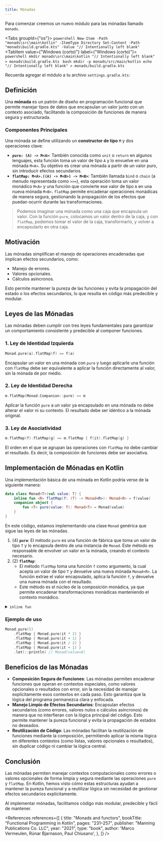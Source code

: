 ```yaml
---
title: Mónadas
---
```


<ReadingTime/>
<GitHubRepoLink repo={"functional-programming-kt"} user={"r8vnhill"}/>

Para comenzar creemos un nuevo módulo para las mónadas llamado ``monads``.

<Tabs groupId={"os"}>
    <TabItem value="Windows" label="Windows">
        ```powershell
        New-Item -Path "monads\src\main\kotlin" -ItemType Directory
        Set-Content -Path "monads\build.gradle.kts" -Value "// Intentionally left blank"
        ```
    </TabItem>
    <TabItem value={"Windows (corto)"} label={"Windows (corto)"}>
        ```powershell
        mkdir monads\src\main\kotlin
        "// Intentionally left blank" > monads\build.gradle.kts
        ```
    </TabItem>
    <TabItem value="Unix" label="Unix">
        ```bash
        mkdir -p monads/src/main/kotlin
        echo "// Intentionally left blank" > monads/build.gradle.kts
        ```
    </TabItem>
</Tabs>

Recuerda agregar el módulo a tu archivo ``settings.gradle.kts``:

## Definición

Una **mónada** es un patrón de diseño en programación funcional que permite manejar tipos de datos que encapsulan un valor junto con un contexto asociado, facilitando la composición de funciones de manera segura y estructurada.

### Componentes Principales

Una mónada se define utilizando un **constructor de tipo** `M` y dos operaciones clave:

- **`pure: (A) -> M<A>`**: También conocida como `unit` o `return` en algunos lenguajes, esta función toma un valor de tipo `A` y lo envuelve en una mónada `M<A>`. Su objetivo es crear una mónada a partir de un valor puro, sin introducir efectos secundarios.
- **`flatMap: M<A>.((A) -> M<B>) -> M<B>`**: También llamada `bind` o `chain` (a menudo representada como `>>=`), esta operación toma un valor monádico `M<A>` y una función que convierte ese valor de tipo `A` en una nueva mónada `M<B>`. `flatMap` permite encadenar operaciones monádicas de manera segura, gestionando la propagación de los efectos que puedan ocurrir durante las transformaciones.

> Podemos imaginar una mónada como una caja que encapsula un valor. Con la función `pure`, colocamos un valor dentro de la caja, y con `flatMap`, podemos tomar el valor de la caja, transformarlo, y volver a encapsularlo en otra caja.

## Motivación

Las mónadas simplifican el manejo de operaciones encadenadas que implican efectos secundarios, como:
- Manejo de errores.
- Valores opcionales.
- Cálculos asíncronos.

Esto permite mantener la pureza de las funciones y evita la propagación del estado o los efectos secundarios, lo que resulta en código más predecible y modular.

## Leyes de las Mónadas

Las mónadas deben cumplir con tres leyes fundamentales para garantizar un comportamiento consistente y predecible al componer funciones.

### 1. Ley de Identidad Izquierda

```kotlin showLineNumbers
Monad.pure(a).flatMap(f) == f(a)
```

Encapsular un valor en una mónada con `pure` y luego aplicarle una función con `flatMap` debe ser equivalente a aplicar la función directamente al valor, sin la mónada de por medio.

### 2. Ley de Identidad Derecha

```kotlin showLineNumbers
m.flatMap(Monad.Companion::pure) == m
```

Aplicar la función `pure` a un valor ya encapsulado en una mónada no debe alterar el valor ni su contexto. El resultado debe ser idéntico a la mónada original.

### 3. Ley de Asociatividad

```kotlin showLineNumbers
m.flatMap(f).flatMap(g) == m.flatMap { f(it).flatMap(g) }
```

El orden en el que se agrupan las operaciones con `flatMap` no debe cambiar el resultado. Es decir, la composición de funciones debe ser asociativa.

## Implementación de Mónadas en Kotlin

Una implementación básica de una mónada en Kotlin podría verse de la siguiente manera:

```kotlin showLineNumbers
data class Monad<T>(val value: T) {
    inline fun <R> flatMap(f: (T) -> Monad<R>): Monad<R> = f(value)
    companion object {
        fun <T> pure(value: T): Monad<T> = Monad(value)
    }
}
```

En este código, estamos implementando una clase `Monad` genérica que sigue las leyes de las mónadas.

1. (4) **`pure`**: El método `pure` es una función de fábrica que toma un valor de tipo `T` y lo encapsula dentro de una instancia de `Monad`. Este método es responsable de envolver un valor en la mónada, creando el contexto necesario.
2. (2) **`flatMap`**:
   - El método `flatMap` toma una función `f` como argumento, la cual acepta un valor de tipo `T` y devuelve una nueva mónada `Monad<R>`. La función extrae el valor encapsulado, aplica la función `f`, y devuelve una nueva mónada con el resultado.
   - Este método es el núcleo de la composición monádica, ya que permite encadenar transformaciones monádicas manteniendo el contexto monádico.

<details>
    <summary><code>inline fun</code></summary>

    La palabra clave `inline` en Kotlin se utiliza para indicar al compilador que debe copiar el cuerpo de la función en cada lugar donde se la llama, en lugar de realizar una llamada normal a la función. Esto puede mejorar el rendimiento al eliminar la sobrecarga de llamadas, especialmente en **funciones de orden superior** que aceptan funciones lambda como argumentos, como `flatMap` o `filter`.

    Además, las funciones en línea permiten el uso de **parámetros de tipo reificados** (`reified type parameters`), lo que permite acceder a información de tipo en tiempo de ejecución. Esto es útil porque, debido al **borrado de tipos** (*type erasure*) en la JVM, normalmente no es posible acceder a la información de tipo genérico en tiempo de ejecución.

    #### ¿Por qué es necesaria la palabra clave `inline` para usar tipos reificados?

    En Kotlin (y en muchos lenguajes que corren sobre la JVM), los **tipos genéricos** sufren de **borrado de tipos** (*type erasure*). Esto significa que, en tiempo de ejecución, la información sobre los tipos genéricos se pierde. Por ejemplo, si tienes una función genérica con un parámetro `T`, el compilador no retiene la información sobre el tipo exacto de `T` en el bytecode generado.

    ```kotlin showLineNumbers
    fun <T> genericFunction(value: T) {
        // En tiempo de compilación, sabemos que T es un tipo genérico.
        // En tiempo de ejecución, T desaparece debido al type erasure.
    }
    ```

    Debido a este borrado de tipos, **no es posible usar `T::class` o acceder a la clase de `T` directamente** en tiempo de ejecución en funciones genéricas regulares.

    Sin embargo, cuando una función es **inlined**, su código se "copia" en cada sitio donde es llamada. Esto significa que la función deja de ser un bloque de código separado y se inserta en el contexto de la llamada. Al hacer esto, el compilador puede **preservar la información de los tipos concretos** cuando inserta el código en cada llamada, lo que permite usar tipos reificados.

    ```kotlin showLineNumbers
    inline fun <reified T> printClassName() {
        println(T::class)  // Esto es posible porque la función es inline
    }

    fun main() {
        printClassName<String>()  // En este contexto, T se reifica como String
    }
    ```

    Si la función no fuera `inline`, no se podría acceder a `T::class` porque la información sobre el tipo `T` se habría perdido durante la compilación debido al borrado de tipos.

    #### Beneficios de usar funciones en línea con tipos reificados:

    - **Acceso a información de tipo en tiempo de ejecución**: Permite usar `T::class` o `T::class.java`, lo que normalmente no es posible en funciones genéricas debido al borrado de tipos.
    - **Optimización de funciones lambda**: Al evitar la creación de objetos lambda innecesarios y reducir el costo de las llamadas a funciones de orden superior.
    - **Mayor flexibilidad en la programación genérica**: Te permite escribir código más potente y dinámico que necesita información de tipo en tiempo de ejecución.

    Para más información, consulta la [documentación oficial sobre funciones en línea y parámetros de tipo reificados](https://kotlinlang.org/docs/inline-functions.html#reified-type-parameters).
</details>


### Ejemplo de uso

```kotlin showLineNumbers
Monad.pure(5)
    .flatMap { Monad.pure(it * 2) }
    .flatMap { Monad.pure(it + 1) }
    .flatMap { Monad.pure(it / 2) }
    .flatMap { Monad.pure(it + 1) }
    .let(::println) // Monad(value=6)
```

## Beneficios de las Mónadas

- **Composición Segura de Funciones**: Las mónadas permiten encadenar funciones que operan en contextos especiales, como valores opcionales o resultados con error, sin la necesidad de manejar explícitamente esos contextos en cada paso. Esto garantiza que la lógica del programa permanezca clara y enfocada.
- **Manejo Limpio de Efectos Secundarios**: Encapsulan efectos secundarios (como errores, valores nulos o cálculos asíncronos) de manera que no interfieran con la lógica principal del código. Esto permite mantener la pureza funcional y evita la propagación de estados no deseados.
- **Reutilización de Código**: Las mónadas facilitan la reutilización de funciones mediante la composición, permitiendo aplicar la misma lógica en diferentes contextos (como listas, valores opcionales o resultados), sin duplicar código ni cambiar la lógica central.

## Conclusión

Las mónadas permiten manejar contextos computacionales como errores o valores opcionales de forma limpia y segura mediante las operaciones `pure` y `flatMap`. En Kotlin, hemos visto cómo estas estructuras ayudan a mantener la pureza funcional y a reutilizar lógica sin necesidad de gestionar efectos secundarios explícitamente.

Al implementar mónadas, facilitamos código más modular, predecible y fácil de mantener.

<References references={[
    {
        title: "Monads and functors",
        bookTitle: "Functional Programming in Kotlin",
        pages: "231–257",
        publisher: "Manning Publications Co. LLC",
        year: "2021",
        type: "book",
        author: 'Marco Vermeulen, Rúnar Bjarnason, Paul Chiusano',
    },
]}
/>
